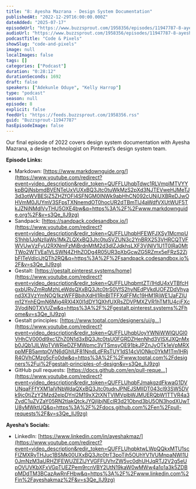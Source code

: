 ```yaml
---
title: "8: Ayesha Mazrana - Design System Documentation"
publishedAt: "2022-12-29T16:00:00.000Z"
dateAdded: "2025-07-17"
episodeUrl: "https://www.buzzsprout.com/1958356/episodes/11947787-8-ayesha-mazrana-design-system-documentation.mp3"
audioUrl: "https://www.buzzsprout.com/1958356/episodes/11947787-8-ayesha-mazrana-design-system-documentation.mp3"
podcastTitle: "Code & Pixels"
showSlug: "code-and-pixels"
image: null
localImages: false
tags: []
categories: ["Podcast"]
duration: "0:28:12"
durationSeconds: 1692
draft: false
speakers: ["Adekunle Oduye", "Kelly Harrop"]
type: "podcast"
season: null
episode: 8
explicit: false
feedUrl: "https://feeds.buzzsprout.com/1958356.rss"
guid: "Buzzsprout-11947787"
hasEpisodeImage: false
---
```

Our final episode of 2022 covers design system documentation with Ayesha Mazrana, a design technologist on Pinterest’s design system team.  
  
**Episode Links:** 

-   Markdown: [https://www.markdownguide.org/](https://www.youtube.com/redirect?event=video_description&redir_token=QUFFLUhqbTdwc1RLVmplMTVYYkpBQjNsbmdBVENTeUxVUXxBQ3Jtc0tuWkMzS2pXd3NJTEVweHJMeTJ3d3otWVBESjZ5ZHZfOFl4SFNGM0lNWk9abHhCN092cUNjUXBReDJwOHVmM0JUYmV3SFpsTXNnemdOT0hocUR2dTBmTlJ4aWdfVXUtWUF5TkJZNjNMdlVvTHU5OXE4bw&q=https%3A%2F%2Fwww.markdownguide.org%2F&v=s3Qe_llJ9zg)
-   Sandpack: [https://sandpack.codesandbox.io/](https://www.youtube.com/redirect?event=video_description&redir_token=QUFFLUhqbHFEWFJXSy1McmpUS1hhb1JqNzlIaWs1MkZLQXxBQ3Jtc0tuSVZUN3c2YnBRX253VHRCQTVFWVUwVzFyU2RXNmFzMjBrdnMtM2d3dlZJdkhsLXF3VjNlV1U1T0lRa0MtTWo2WTVEa1VLSWN4ZHhZODg4R05UR3pXbGcwZG5RZmx5eFRzS2ZjbFlTeVdIcjJtQTh2RQ&q=https%3A%2F%2Fsandpack.codesandbox.io%2F&v=s3Qe_llJ9zg)
-   Gestalt: [https://gestalt.pinterest.systems/home](https://www.youtube.com/redirect?event=video_description&redir_token=QUFFLUhqbmtZTi1HdU4xVTBfcHgxbURvZmRqMzhLeWdsQXxBQ3Jtc0trS0VfS2hyNEdPVkdUOFZDdVhyand3X3VzYmNOQ1kzWFFBbjhXdHl1RnBITFFXdFFMc19HM1RjWE1JaFZIUm12YnhEQmN6Mjg4RXl4X0l1dDY1QXhfUXRsZDVPMXZVR1hTM1U4cjFXc3VodjN0TXVUZw&q=https%3A%2F%2Fgestalt.pinterest.systems%2Fhome&v=s3Qe_llJ9zg)
-   Gestalt principles: [https://www.toptal.com/designers/ui/g...](https://www.youtube.com/redirect?event=video_description&redir_token=QUFFLUhqbUoyYWNiWWlQUGl0VHhCV000dl9xc1ZhZ0N1d3xBQ3Jtc0tsU0FGRDZHenNhd3VISXJXQnMxb0JQb1JILWpTVWRieDZFMWpmc3VTSmsyOE91bkJPZnJyOTk1eVpMRXppMFB5amtpOVN6dGhlUF81NndLdFRsTUY1dS14cVlONkc0YkM1Tm1HRjR4OVhCMzg5cFo0dw&q=https%3A%2F%2Fwww.toptal.com%2Fdesigners%2Fui%2Fgestalt-principles-of-design&v=s3Qe_llJ9zg)
-   GitHub pull requests: [https://docs.github.com/en/pull-reque...](https://www.youtube.com/redirect?event=video_description&redir_token=QUFFLUhqbFJmakgzdFkwaG1DVUNqaFFfYXM1alVNbWdaQXxBQ3Jtc0tudnJPNEJSMllDT043cl93SW5DVk9jc0tjZzY2Mzd2elpDYnl2M19xX2tXNTVIMVplbWJMUERQbW1TTVR4a3ZvdC1uZVZaY05RN2tlakQtckJYQjljbjNEclR3d21Obnd3bU5ON3hodXUwTU8yMWktUQ&q=https%3A%2F%2Fdocs.github.com%2Fen%2Fpull-requests%2F&v=s3Qe_llJ9zg)

**Ayesha’s Socials:**

-   LinkedIn: [https://www.linkedin.com/in/ayeshakmaz/](https://www.youtube.com/redirect?event=video_description&redir_token=QUFFLUhqbktwLWpQQkxMTU1scFlZMXRyTHJuc1BSMk00UXxBQ3Jtc0trT3poTjh5OUhYV1VUMnpaNWl1U0JmNzM3aURHZlFEWUZEZlJYVGFFUVhrZW5vc0dhUHJqRTJ2V2g5eUpOVUVKbXFxVGpTUEZPem9rcnVBY2UtN19kaW0wMWw4a1o1a3k5ZDBpMDdTM3BCazAwRnFHbw&q=https%3A%2F%2Fwww.linkedin.com%2Fin%2Fayeshakmaz%2F&v=s3Qe_llJ9zg)
